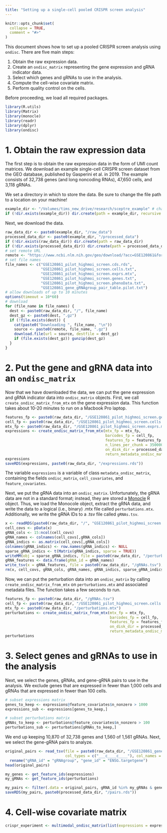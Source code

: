 ```yaml
---
title: "Setting up a single-cell pooled CRISPR screen analysis"
---
```


```r
knitr::opts_chunk$set(
  collapse = TRUE,
  comment = "#>"
)
```

This document shows how to set up a pooled CRISPR screen analysis using `ondisc`. There are five main steps:

1. Obtain the raw expression data.
2. Create an `ondisc_matrix` representing the gene expression and gRNA indicator data.
3. Select which genes and gRNAs to use in the analysis.
4. Compute the cell-wise covariate matrix.
5. Perform quality control on the cells.

Before proceeding, we load all required packages.

```r
library(R.utils)
library(Matrix)
library(monocle)
library(readr)
library(dplyr)
library(ondisc)
```

# 1. Obtain the raw expression data

The first step is to obtain the raw expression data in the form of UMI count matrices. We download an example single-cell CRISPR screen dataset from the GEO database, published by Gasperini et al. in 2019. The example consists of 32,738 genes (and long noncoding RNAs), 47,650 cells, and 3,118 gRNAs.

We set a directory in which to store the data. Be sure to change the file path to a location on your machine!

```r
example_dir <- "/Volumes/tims_new_drive/research/sceptre_example" # change me!
if (!dir.exists(example_dir)) dir.create(path = example_dir, recursive = TRUE)
```

Next, we download the data.

```r
raw_data_dir <- paste0(example_dir, "/raw_data")
processed_data_dir <- paste0(example_dir, "/processed_data")
if (!dir.exists(raw_data_dir)) dir.create(path = raw_data_dir)
if (!dir.exists(processed_data_dir)) dir.create(path = processed_data_dir)
# set remote URL
remote <- "https://www.ncbi.nlm.nih.gov/geo/download/?acc=GSE120861&format=file&file="
# set file names
file_names <- c("GSE120861_pilot_highmoi_screen.cds.rds",
                "GSE120861_pilot_highmoi_screen.cells.txt",
                "GSE120861_pilot_highmoi_screen.exprs.mtx",
                "GSE120861_pilot_highmoi_screen.genes.txt",
                "GSE120861_pilot_highmoi_screen.phenoData.txt",
                "GSE120861_gene_gRNAgroup_pair_table.pilot.txt")
# allow downloads of up to 10 minutes
options(timeout = 10*60)
# download
for (file_name in file_names) {
  dest <- paste0(raw_data_dir, "/", file_name)
  dest_gz <- paste0(dest, ".gz")
  if (!file.exists(dest)) {
    cat(paste0("Downloading ", file_name, "\n"))
    source <- paste0(remote, file_name, ".gz")
    download.file(url = source, destfile = dest_gz)
    if (file.exists(dest_gz)) gunzip(dest_gz)
  }
}
```

# 2. Put the gene and gRNA data into an `ondisc_matrix`

Now that we have downloaded the data, we can put the gene expression and gRNA indicator data into `ondisc_matrix` objects. First, we call `create_ondisc_matrix_from_mtx` on the gene expression data. This function takes about 10-20 minutes to run on a Macbook Pro laptop.

```r
features_fp <- paste0(raw_data_dir, "/GSE120861_pilot_highmoi_screen.genes.txt")
cell_fp <- paste0(raw_data_dir, "/GSE120861_pilot_highmoi_screen.cells.txt")
mtx_fp <- paste0(raw_data_dir, "/GSE120861_pilot_highmoi_screen.exprs.mtx")
expressions <- create_ondisc_matrix_from_mtx(mtx_fp = mtx_fp,
                                             barcodes_fp = cell_fp,
                                             features_fp = features_fp,
                                             n_lines_per_chunk = 35000000,
                                             on_disk_dir = processed_data_dir,
                                             return_metadata_ondisc_matrix = TRUE)
expressions
saveRDS(expressions, paste0(raw_data_dir, "/expressions.rds"))
```

The variable `expressions` is a variable of class `metadata_ondisc_matrix`, containing the fields `ondisc_matrix`, `cell_covariates`, and `feature_covariates`.

Next, we put the gRNA data into an `ondisc_matrix`. Unfortunately, the gRNA data are not in a standard format; instead, they are stored a [Monocle](https://cole-trapnell-lab.github.io/monocle3/) R object. Thus, we load the Monocole object, extract the gRNA data, and write the data to a logical (i.e., binary) .mtx file called `perturbations.mtx`. Additionally, we write the gRNA IDs to a .tsv file called `gRNAs.tsv`.

```r
x <- readRDS(paste0(raw_data_dir, "/", "GSE120861_pilot_highmoi_screen.cds.rds"))
cell_covs <- pData(x)
gRNA_cols <- 15:ncol(cell_covs)
gRNA_names <- colnames(cell_covs[,gRNA_cols])
gRNA_indics <- as.matrix(cell_covs[,gRNA_cols])
colnames(gRNA_indics) <- row.names(gRNA_indics) <- NULL
sparse_gRNA_indics <- t(Matrix(gRNA_indics, sparse = TRUE))
writeMM(obj = sparse_gRNA_indics, file = paste0(raw_data_dir, "/perturbations.mtx"))
gRNA_features <- data.frame(gRNA_id = gRNA_names)
write_tsv(x = gRNA_features, file = paste0(raw_data_dir, "/gRNAs.tsv"), col_names = FALSE)
rm(x, cell_covs, gRNA_cols, gRNA_names, gRNA_indics, sparse_gRNA_indics, gRNA_features)
```

Now, we can put the perturbation data into an `ondisc_matrix` by calling `create_ondisc_matrix_from_mtx` on `perturbations.mtx` and associated metadata files. The function takes a few seconds to run.

```r
features_fp <- paste0(raw_data_dir, "/gRNAs.tsv")
cell_fp <- paste0(raw_data_dir, "/GSE120861_pilot_highmoi_screen.cells.txt")
mtx_fp <- paste0(raw_data_dir, "/perturbations.mtx")
perturbations <- create_ondisc_matrix_from_mtx(mtx_fp = mtx_fp,
                                               barcodes_fp = cell_fp,
                                               features_fp = features_fp,
                                               on_disk_dir = processed_data_dir,
                                               return_metadata_ondisc_matrix = TRUE)
perturbations
```

# 3. Select genes and gRNAs to use in the analysis

Next, we select the genes, gRNAs, and gene-gRNA pairs to use in the analysis. We exclude genes that are expressed in fewer than 1,000 cells and gRNAs that are expressed in fewer than 100 cells.

```r
# subset expressions matrix
genes_to_keep <- expressions@feature_covariates$n_nonzero > 1000
expressions_sub <- expressions[genes_to_keep,]

# subset perturbations matrix
gRNAs_to_keep <- perturbations@feature_covariates$n_nonzero > 100
perturbations_sub <- perturbations[gRNAs_to_keep,]
```

We end up keeping 10,870 of 32,738 genes and 1,560 of 1,561 gRNAs. Next, we select the gene-gRNA pairs to analyze.

```r
original_pairs <- read_tsv(file = paste0(raw_data_dir, "/GSE120861_gene_gRNAgroup_pair_table.pilot.txt"),
                           col_types = c("___c____c____"), col_names = TRUE) %>% 
  rename("gRNA_id" = "gRNAgroup", "gene_id" = "ENSG.targetgene")
head(original_pairs)
```

```r
my_genes <- get_feature_ids(expressions)
my_gRNAs <- get_feature_ids(perturbations)

my_pairs <- filter(.data = original_pairs, gRNA_id %in% my_gRNAs & gene_id %in% my_genes)
saveRDS(my_pairs, paste0(processed_data_dir, "/pairs.rds"))
```

# 4. Cell-wise covariate matrix

```r
crispr_experiment <- multimodal_ondisc_matrix(list(expressions = expressions_sub, perturbations = perturbations_sub))
```


